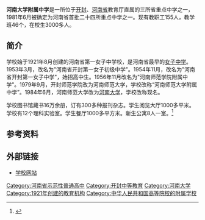 {{primarysources|time=2015-06-06T05:48:37+00:00}}
'''河南大学附属中学'''是一所位于[[开封|开封]]、[[河南省|河南省]]教育厅直属的三所省重点中学之一，1981年6月被确定为河南省首批二十四所重点中学之一。现有教职工155人，教学班46个，在校生3000多人。

== 简介 ==
学校始于1921年8月创建的河南省第一女子中学校，是河南省最早的[[女子中学|女子中学]]。1953年3月，改名为"河南省开封第一女子初级中学"。1954年11月，改名为"河南省开封第一女子中学"，始招高中生。1956年11月改名为"河南师范学院附属中学"。1979年9月，开封师范学院改为河南师范大学，学校改称“河南师范大学附属中学”。1984年6月，河南师范大学改为[[河南大学|河南大学]]，学校改称现名。

学校图书馆藏书16万余册，订有300多种报刊杂志。学生阅览大厅1000多平米。学校有12个理科实验室。学生餐厅1000多平方米。新生公寓8人一室。<ref >{{cite web |url=http://www.henufz.cn/bencandy.php?fid=41&id=666 |language= |title=河大附中简介 |publisher=河南大学附属中学 |date=2011-04-11 |accessdate= |archive-date=2017-05-17 |archive-url=https://web.archive.org/web/20170517160836/http://www.henufz.cn/bencandy.php?fid=41&id=666 |dead-url=no }}</ref>

== 参考资料 ==
{{reflist}}

== 外部链接 ==
*[http://www.henufz.cn/index.htm 学校网站] {{Wayback|url=http://www.henufz.cn/index.htm |date=20150622162701 }}

{{河南省示范性普通高级中学}}
[[Category:河南省示范性普通高中|Category:河南省示范性普通高中]]
[[Category:开封中等教育|Category:开封中等教育]]
[[Category:河南大学|Category:河南大学]]
[[Category:1921年创建的教育机构|Category:1921年创建的教育机构]]
[[Category:中华人民共和国高等院校的附属学校|Category:中华人民共和国高等院校的附属学校]]